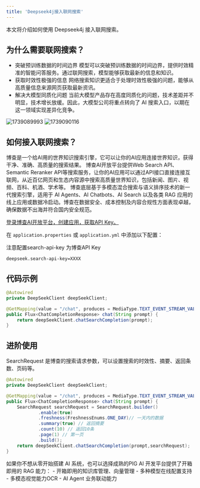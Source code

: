 ```yaml
---
title: 'Deepseek4j接入联网搜索'
---
```


本文将介绍如何使用 Deepseek4j 接入联网搜索。

## 为什么需要联网搜索？

- 突破预训练数据的时间边界
模型可以突破预训练数据的时间边界，提供时效精准的智能问答服务。通过联网搜索，模型能够获取最新的信息和知识。
- 获取时效性极强的信息
网络搜索知识更适合于处理时效性极强的问题，能够从高质量信息来源网页获取最新资讯。
- 解决大模型同质化问题
当前大模型产品存在高度同质化的问题，技术差距并不明显，技术增长放缓。因此，大模型公司将重点转向了 AI 搜索入口，以期在这一领域实现差异化竞争。

<CardGroup cols={2}>
  <Card title="不联网的情况" icon="square-1">
    <img src='https://minio.pigx.vip/oss/202502/1739089993.png' alt='1739089993'/>
  </Card>
  <Card title="联网的情况" icon="square-2">
    <img src='https://minio.pigx.vip/oss/202502/1739090116.png' alt='1739090116'/>
  </Card>
</CardGroup>

## 如何接入联网搜索？

博查是一个给AI用的世界知识搜索引擎，它可以让你的AI应用连接世界知识，获得干净、准确、高质量的搜索结果。
博查AI开放平台提供Web Search API、Semantic Reranker API等搜索服务，让你的AI应用可以通过API接口直接连接互联网，从近百亿网页和生态内容源中搜索高质量世界知识，包括新闻、图片、视频、百科、机酒、学术等。
博查底层基于多模态混合搜索与语义排序技术的新一代搜索引擎，适用于 AI Agents、AI Chatbots、AI Search 以及各类 RAG 应用的线上应用或数据冷启动。博查在数据安全、成本控制及内容合规性方面表现卓越，确保数据不出海并符合国内安全规范。

[登录博查AI开放平台，创建应用，获取API Key。](https://open.bochaai.com/api-keys)


在 `application.properties` 或 `application.yml` 中添加以下配置：

<Warning>注意配置search-api-key 为博查API Key</Warning>

```properties
deepseek.search-api-key=XXXX
```

## 代码示例

```java
@Autowired
private DeepSeekClient deepSeekClient;

@GetMapping(value = "/chat", produces = MediaType.TEXT_EVENT_STREAM_VALUE)
public Flux<ChatCompletionResponse> chat(String prompt) {
    return deepSeekClient.chatSearchCompletion(prompt);
}
```

## 进阶使用

SearchRequest 是博查的搜索请求参数，可以设置搜索的时效性、摘要、返回条数、页码等。

```java
@Autowired
private DeepSeekClient deepSeekClient;

@GetMapping(value = "/chat", produces = MediaType.TEXT_EVENT_STREAM_VALUE)
public Flux<ChatCompletionResponse> chat(String prompt) {
    SearchRequest searchRequest = SearchRequest.builder()
            .enable(true)
            .freshness(FreshnessEnums.ONE_DAY)// 一天内的数据
            .summary(true) // 返回摘要
            .count(10) // 返回10条
            .page(1) // 第一页
            .build();
    return deepSeekClient.chatSearchCompletion(prompt,searchRequest);
}
```

<Card title="商业化选择" icon="link" href="https://ai.pig4cloud.com">
如果你不想从零开始搭建 AI 系统，也可以选择成熟的PIG AI 开发平台提供了开箱即用的 RAG 能力：
- 开箱即用的知识库管理、向量管理
- 多种模型在线配置支持
- 多模态视觉能力OCR
- AI Agent 业务联动能力
</Card>